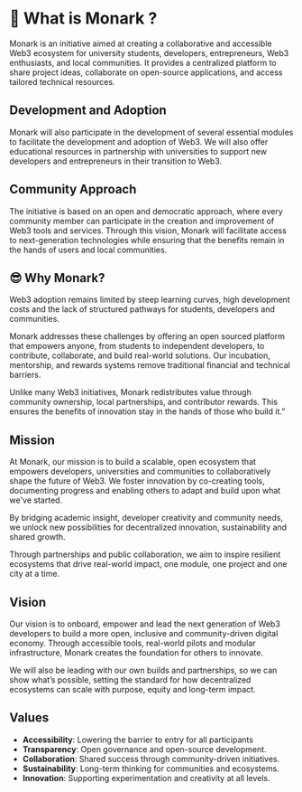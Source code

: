 
# 🦋 What is Monark ?

Monark is an initiative aimed at creating a collaborative and accessible Web3 ecosystem for university students, developers, entrepreneurs, Web3 enthusiasts, and local communities. It provides a centralized platform to share project ideas, collaborate on open-source applications, and access tailored technical resources.

## Development and Adoption

Monark will also participate in the development of several essential modules to facilitate the development and adoption of Web3. We will also offer educational resources in partnership with universities to support new developers and entrepreneurs in their transition to Web3.

## Community Approach

The initiative is based on an open and democratic approach, where every community member can participate in the creation and improvement of Web3 tools and services. Through this vision, Monark will facilitate access to next-generation technologies while ensuring that the benefits remain in the hands of users and local communities.

## 😎 Why Monark?

Web3 adoption remains limited by steep learning curves, high development costs and the lack of structured pathways for students, developers and communities.

Monark addresses these challenges by offering an open sourced platform that empowers anyone, from students to independent developers, to contribute, collaborate, and build real-world solutions. Our incubation, mentorship, and rewards systems remove traditional financial and technical barriers.

Unlike many Web3 initiatives, Monark redistributes value through community ownership, local partnerships, and contributor rewards. This ensures the benefits of innovation stay in the hands of those who build it.”

## Mission

At Monark, our mission is to build a scalable, open ecosystem that empowers developers, universities and communities to collaboratively shape the future of Web3.
We foster innovation by co-creating tools, documenting progress and enabling others to adapt and build upon what we've started.

By bridging academic insight, developer creativity and community needs, we unlock new possibilities for decentralized innovation, sustainability and shared growth.

Through partnerships and public collaboration, we aim to inspire resilient ecosystems that drive real-world impact, one module, one project and one city at a time.

## Vision

Our vision is to onboard, empower and lead the next generation of Web3 developers to build a more open, inclusive and community-driven digital economy.
Through accessible tools, real-world pilots and modular infrastructure, Monark creates the foundation for others to innovate.

We will also be leading with our own builds and partnerships, so we can show what’s possible, setting the standard for how decentralized ecosystems can scale with purpose, equity and long-term impact.

## Values

- **<span className="text-foreground">Accessibility</span>**: Lowering the barrier to entry for all participants
- **<span className="text-foreground">Transparency</span>**: Open governance and open-source development.
- **<span className="text-foreground">Collaboration</span>**: Shared success through community-driven initiatives.
- **<span className="text-foreground">Sustainability</span>**: Long-term thinking for communities and ecosystems.
- **<span className="text-foreground">Innovation</span>**: Supporting experimentation and creativity at all levels.